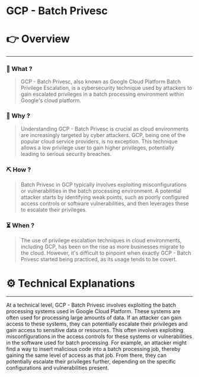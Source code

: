 # GCP - Batch Privesc


# 👉 Overview

---

### 👀 What ?

> GCP - Batch Privesc, also known as Google Cloud Platform Batch Privilege Escalation, is a cybersecurity technique used by attackers to gain escalated privileges in a batch processing environment within Google's cloud platform.
> 

### 🧐 Why ?

> Understanding GCP - Batch Privesc is crucial as cloud environments are increasingly targeted by cyber attackers. GCP, being one of the popular cloud service providers, is no exception. This technique allows a low privilege user to gain higher privileges, potentially leading to serious security breaches.
> 

### ⛏️ How ?

> Batch Privesc in GCP typically involves exploiting misconfigurations or vulnerabilities in the batch processing environment. A potential attacker starts by identifying weak points, such as poorly configured access controls or software vulnerabilities, and then leverages these to escalate their privileges.
> 

### ⏳ When ?

> The use of privilege escalation techniques in cloud environments, including GCP, has been on the rise as more businesses migrate to the cloud. However, it's difficult to pinpoint when exactly GCP - Batch Privesc started being practiced, as its usage tends to be covert.
> 

# ⚙️ Technical Explanations

---

At a technical level, GCP - Batch Privesc involves exploiting the batch processing systems used in Google Cloud Platform. These systems are often used for processing large amounts of data. If an attacker can gain access to these systems, they can potentially escalate their privileges and gain access to sensitive data or resources. This often involves exploiting misconfigurations in the access controls for these systems or vulnerabilities in the software used for batch processing. For example, an attacker might find a way to insert malicious code into a batch processing job, thereby gaining the same level of access as that job. From there, they can potentially escalate their privileges further, depending on the specific configurations and vulnerabilities present.
